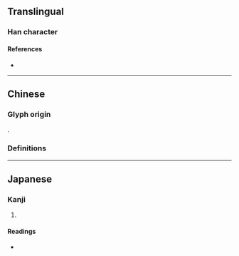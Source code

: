 {{character info/new}}
{{character info|0x2F858}}
==Translingual==

===Han character===
{{Han char|rn=32|rad=土|as=12|sn=15|four=77104|canj=NOG,XXNOG|ids=⿱䧘土}}

====References====
* {{Han ref|kx=0239.040|dkj=05473|dj=0478.060|hdz=10484.070|uh=58AC|ud=22700|bh=E550|bd=58704}}

----

==Chinese==

===Glyph origin===
{{Han etym}}
{{Han compound|ls=psc|阜|彖|土|c1=s|c2=p|c3=s}}.

===Definitions===
{{zh-see|地|a}}

----

==Japanese==

===Kanji===
{{ja-kanji|grade=|rs=土12}}

# {{rfdef|ja|sort=土12}}

====Readings====
* {{ja-readings|on=[[ち]] (chi)|kun=}}